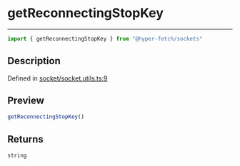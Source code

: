 

# getReconnectingStopKey

<div class="api-docs__separator" data-reactroot="">

---

</div><div class="api-docs__import" data-reactroot="">

```ts
import { getReconnectingStopKey } from "@hyper-fetch/sockets"
```

</div><div class="api-docs__section">

## Description

</div><div class="api-docs__description"><span class="api-docs__do-not-parse">



</span></div><p class="api-docs__definition">

Defined in [socket/socket.utils.ts:9](https://github.com/BetterTyped/hyper-fetch/blob/cc329b91/packages/sockets/src/socket/socket.utils.ts#L9)

</p><div class="api-docs__section">

## Preview

</div><div class="api-docs__preview fn">

```ts
getReconnectingStopKey()
```

</div><div class="api-docs__section">

## Returns

</div><div class="api-docs__returns">

```ts
string
```

</div>